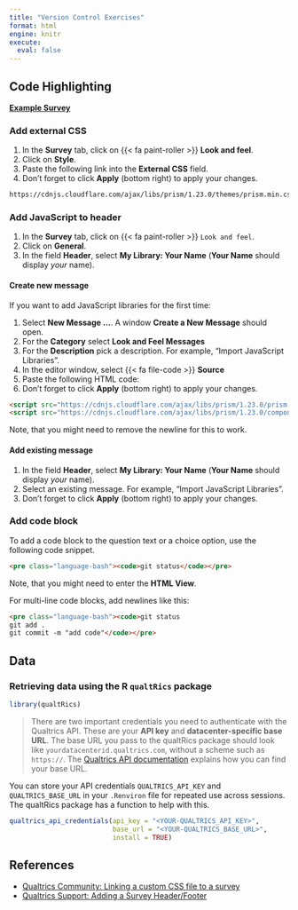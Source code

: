 ```yaml
---
title: "Version Control Exercises"
format: html
engine: knitr
execute: 
  eval: false
---
```


## Code Highlighting

**[Example Survey](https://psyunihamburg.qualtrics.com/jfe/form/SV_2lOn7IT4pquTU10)**

### Add external CSS

1. In the **Survey** tab, click on {{< fa paint-roller >}} **Look and feel**.
1. Click on **Style**.
1. Paste the following link into the **External CSS** field.
1. Don't forget to click **Apply** (bottom right) to apply your changes.

```markdown
https://cdnjs.cloudflare.com/ajax/libs/prism/1.23.0/themes/prism.min.css
```

### Add JavaScript to header

1. In the **Survey** tab,  click on {{< fa paint-roller >}} `Look and feel`.
1. Click on **General**.
1. In the field **Header**, select **My Library: Your Name** (**Your Name** should display *your* name).

#### Create new message

If you want to add JavaScript libraries for the first time:

1. Select **New Message ...**.
A window **Create a New Message** should open.
1. For the **Category** select **Look and Feel Messages**
1. For the **Description** pick a description.
For example, "Import JavaScript Libraries".
1. In the editor window, select {{< fa file-code >}} **Source**
1. Paste the following HTML code:
1. Don't forget to click **Apply** (bottom right) to apply your changes.

```html
<script src="https://cdnjs.cloudflare.com/ajax/libs/prism/1.23.0/prism.min.js"></script>
<script src="https://cdnjs.cloudflare.com/ajax/libs/prism/1.23.0/components/prism-bash.min.js"></script>
```

Note, that you might need to remove the newline for this to work.

#### Add existing message

1. In the field **Header**, select **My Library: Your Name** (**Your Name** should display *your* name).
1. Select an existing message.
For example, "Import JavaScript Libraries".
1. Don't forget to click **Apply** (bottom right) to apply your changes.

### Add code block

To add a code block to the question text or a choice option, use the following code snippet.

```html
<pre class="language-bash"><code>git status</code></pre>
```

Note, that you might need to enter the **HTML View**.

For multi-line code blocks, add newlines like this:

```html
<pre class="language-bash"><code>git status
git add .
git commit -m "add code"</code></pre>
```

## Data

### Retrieving data using the R `qualtRics` package

```r
library(qualtRics)
```

> There are two important credentials you need to authenticate with the Qualtrics API.
These are your **API key** and **datacenter-specific base URL**.
The base URL you pass to the qualtRics package should look like `yourdatacenterid.qualtrics.com`, without a scheme such as `https://`.
The [Qualtrics API documentation](https://api.qualtrics.com/) explains how you can find your base URL.

You can store your API credentials `QUALTRICS_API_KEY` and `QUALTRICS_BASE_URL` in your `.Renviron` file for repeated use across sessions.
The qualtRics package has a function to help with this.

```r

qualtrics_api_credentials(api_key = "<YOUR-QUALTRICS_API_KEY>", 
                          base_url = "<YOUR-QUALTRICS_BASE_URL>",
                          install = TRUE)
```

## References

- [Qualtrics Community: Linking a custom CSS file to a survey](https://community.qualtrics.com/custom-code-12/how-do-i-link-my-custom-css-file-in-the-file-library-to-a-survey-13491)
- [Qualtrics Support: Adding a Survey Header/Footer](https://www.qualtrics.com/support/survey-platform/survey-module/look-feel/general-look-feel-settings/#AddFooterHeader)